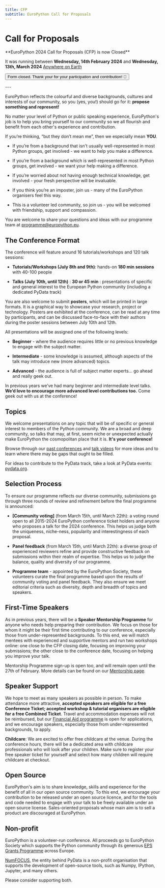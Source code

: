 ```yaml
---
title: CFP
subtitle: EuroPython Call for Proposals
---
```


# Call for Proposals

<div style={{textAlign: "center", marginBottom: 10}}>
**EuroPython 2024 Call for Proposals (CFP) is now Closed**

It was running between **Wednesday, 14th February 2024** and **Wednesday, 13th,
March 2024**
[Anywhere on Earth](https://en.wikipedia.org/wiki/Anywhere_on_Earth)

<Button>Form closed. Thank your for your participation and contribution! 🐍</Button>
</div>
---

EuroPython reflects the colourful and diverse backgrounds, cultures and
interests of our community, so you (yes, you!) should go for it: **propose
something and represent!**

No matter your level of Python or public speaking experience, EuroPython's job
is to help you bring yourself to our community so we all flourish and benefit
from each other's experience and contribution.

If you’re thinking, “but they don’t mean me”, then we especially mean **YOU**.

- If you’re from a background that isn't usually well-represented in most Python
  groups, get involved - we want to help you make a difference.

- If you’re from a background which is well-represented in most Python groups,
  get involved - we want your help making a difference.

- If you’re worried about not having enough technical knowledge, get involved -
  your fresh perspective will be invaluable.

- If you think you’re an imposter, join us - many of the EuroPython organisers
  feel this way.

- This is a volunteer led community, so join us - you will be welcomed with
  friendship, support and compassion.

You are welcome to share your questions and ideas with our programme team at
[programme@europython.eu](mailto:programme@europython.eu).

## The Conference Format

The conference will feature around 16 tutorials/workshops and 120 talk sessions:

- **Tutorials/Workshops (July 8th and 9th)**: hands-on **180 min sessions** with
  40-100 people

- **Talks (July 10th, until 12th)** : **30 or 45 min** : presentations of
  specific and general interest to the European Python community (including a
  dedicated PyData track)

You are also welcome to submit **posters**, which will be printed in large
formats. It is a graphical way to showcase your research, project or technology.
Posters are exhibited at the conference, can be read at any time by
participants, and can be discussed face-to-face with their authors during the
poster sessions between July 10th and 12th.

All presentations will be assigned one of the following levels:

- **Beginner** - where the audience requires little or no previous knowledge to
  engage with the subject matter.

- **Intermediate** - some knowledge is assumed, although aspects of the talk may
  introduce new (more advanced) topics.

- **Advanced** - the audience is full of subject matter experts... go ahead and
  really geek out.

In previous years we’ve had many beginner and intermediate level talks. **We’d
love to encourage more advanced level contributions too.** Come geek out with us
at the conference!

## Topics

We welcome presentations on any topic that will be of specific or general
interest to members of the Python community. We are a broad and deep community,
so talks that may, at first, seem niche or unexpected actually make EuroPython
the cosmopolitan place that it is. **It's your conference!**

Browse through our
[past conferences](https://www.europython-society.org/europython/) and
[talk videos](https://www.youtube.com/c/EuroPythonConference) for more ideas and
to learn where there may be gaps that ought to be filled.

For ideas to contribute to the PyData track, take a look at PyData events:
[pydata.org](https://pydata.org/).

## Selection Process

To ensure our programme reflects our diverse community, submissions go through
three rounds of review and refinement before the final programme is announced:

- **[Community voting]** (from March 15th, until March 22th): a voting round
  open to all 2015-2024 EuroPython conference ticket holders and anyone who
  proposes a talk for the 2024 conference. This helps us judge both the
  uniqueness, niche-ness, popularity and interestingness of each proposal.

- **Panel feedback** (from March 15th, until March 22th): a diverse group of
  experienced reviewers refine and provide constructive feedback on submissions
  within their realm of expertise. This helps us to judge the balance, quality
  and diversity of our programme.

- **Programme team** - appointed by the EuroPython Society, these volunteers
  curate the final programme based upon the results of community voting and
  panel feedback. They also ensure we meet editorial criteria such as diversity,
  depth and breadth of topics and speakers.

## First-Time Speakers

As in previous years, there will be a **Speaker Mentorship Programme** for
anyone who needs help preparing their contribution. We focus on those for whom
it might be their first time contributing to our conference, especially those
from under-represented backgrounds. To this end, we will match mentees with
experienced and supportive mentors and run two workshops online: one close to
the CFP closing date, focusing on improving your submissions; the other close to
the conference date, focusing on helping you improve your talk.

Mentorship Programme sign-up is open too, and will remain open until the 27th of
February. More details can be found on our [Mentorship page](/mentorship).

## Speaker Support

We hope to meet as many speakers as possible in person. To make attendance more
attractive, **accepted speakers are eligible for a free Conference Ticket;
accepted workshop & tutorial organisers are eligible for a free Combined
Ticket**. Travel and accommodation expenses will not be reimbursed, but our
[Financial Aid programme](/finaid) is open for applications, and we encourage
speakers, especially those from under-represented backgrounds, to apply.

**Childcare**: We are excited to offer free childcare at the venue. During the
conference hours, there will be a dedicated area with childcare professionals
who will look after your children. Make sure to register your free speaker
ticket for yourself and select how many children will require childcare at
checkout.

## Open Source

EuroPython's aim is to share knowledge, skills and experience for the benefit of
all in our open source community. To this end, we encourage your contribution to
be released under an open source licence, and for the tools and code needed to
engage with your talk to be freely available under an open source license.
Sales-oriented proposals whose main aim is to sell a product are discouraged at
EuroPython.

## Non-profit

[comment]: # "not sure if we want to keep these below"

EuroPython is a volunteer-run conference. All proceeds go to EuroPython Society
which supports the Python community through its generous
[EPS Grants Programme](https://www.europython-society.org/grants/) across
Europe.

[NumFOCUS](https://numfocus.org/), the entity behind PyData is a non-profit
organisation that supports the development of open-source tools, such as Numpy,
IPython, Jupyter, and many others.

Please consider supporting both.
